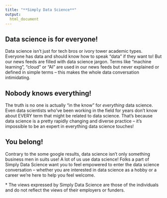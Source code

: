 ```yaml
---
title: "**Simply Data Science**"
output:
  html_document
---
```


## Data science is for everyone!

Data science isn’t just for tech bros or ivory tower academic types. Everyone has data and should know how to speak "data" if they want to! But our news feeds are filled with data science jargon.
Terms like "machine learning", "cloud" or "AI" are used in our news feeds but never explained or defined in simple terms -- this makes the whole data conversation intimidating. 

## Nobody knows everything!
The truth is no one is actually “in the know” for *everything* data science. Even data scientists who’ve been working in the field for years don’t know about EVERY term that might be related to data science. That's because data science is a pretty rapidly changing and diverse practice – it's impossible to be an expert in everything data science touches! 

## You belong!
Contrary to the some google results, data science isn’t only something business men in suits use! A lot of us use data science! Folks a part of Simply Data Science want you to feel empowered to enter the data science conversation – whether you are interested in data science as a hobby or a career we’re here to help you feel welcome.


<!-- Google tag (gtag.js) -->
<script async src="https://www.googletagmanager.com/gtag/js?id=G-WGKYRN5KY2"></script>
<script>
  window.dataLayer = window.dataLayer || [];
  function gtag(){dataLayer.push(arguments);}
  gtag('js', new Date());

  gtag('config', 'G-WGKYRN5KY2');
</script>

\* The views expressed by Simply Data Science are those of the individuals and do not reflect the views of their employers or funders. 
